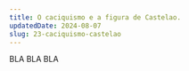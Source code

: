 ---
title: O caciquismo e a figura de Castelao.
updatedDate: 2024-08-07
slug: 23-caciquismo-castelao
---

BLA BLA BLA
